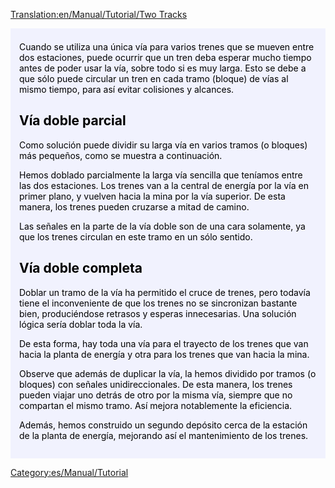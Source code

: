 [[Translation:en/Manual/Tutorial/Two Tracks]]

{{en/Tabs|2|2
|es/Manual/Tutorial/Dos andenes|1. Dos vías<!--
-->|es/Manual/Tutorial/Dos vías|2. Dos vías}}
<div style="padding:.5em 1em 1em 1em; border-top:none; background-color:#f1f2fe; color:#000;">
{{es/Manual/Tutorial/Inicio}}
Cuando se utiliza una única vía para varios trenes que se mueven entre dos estaciones, puede ocurrir que un tren deba esperar mucho tiempo antes de poder usar la vía, sobre todo si es muy larga. Esto se debe a que sólo puede circular un tren en cada tramo (bloque) de vías al mismo tiempo, para así evitar colisiones y alcances.

== Vía doble parcial ==
Como solución puede dividir su larga vía en varios tramos (o bloques) más pequeños, como se muestra a continuación.
{{en/Phototable|[[File:en/Manual/Tutorial/PartlyDoubleTracks.png|400px]]|Vía doble (parcial)|none}}

Hemos doblado parcialmente la larga vía sencilla que teníamos entre las dos estaciones. Los trenes van a la central de energía por la vía en primer plano, y vuelven hacia la mina por la vía superior. De esta manera, los trenes pueden cruzarse a mitad de camino.

Las señales en la parte de la vía doble son de una cara solamente, ya que los trenes circulan en este tramo en un sólo sentido.

== Vía doble completa ==
Doblar un tramo de la vía ha permitido el cruce de trenes, pero todavía tiene el inconveniente de que los trenes no se sincronizan bastante bien, produciéndose retrasos y esperas innecesarias. Una solución lógica sería doblar toda la vía.
{{en/Phototable|[[File:en/Manual/Tutorial/FullyDoubleTracks.png|400px]]|Vía doble (total)|none}}

De esta forma, hay toda una vía para el trayecto de los trenes que van hacia la planta de energía y otra para los trenes que van hacia la mina.

Observe que además de duplicar la vía, la hemos dividido por tramos (o bloques) con señales unidireccionales. De esta manera, los trenes pueden viajar uno detrás de otro por la misma vía, siempre que no compartan el mismo tramo. Así mejora notablemente la eficiencia.

Además, hemos construido un segundo depósito cerca de la estación de la planta de energía, mejorando así el mantenimiento de los trenes.

</div>
[[Category:es/Manual/Tutorial]]